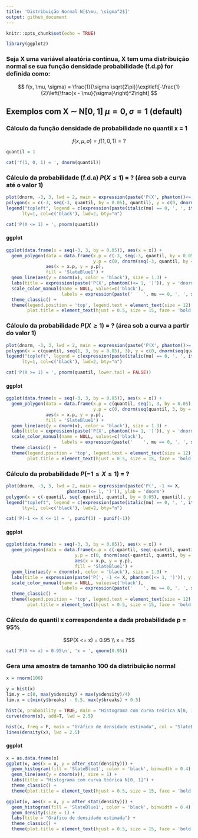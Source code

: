 ```yaml
---
title: 'Distribuição Normal N[$\mu, \sigma^2$]'
output: github_document
---
```


```r
knitr::opts_chunk$set(echo = TRUE)
```

```r
library(ggplot2)
```

### Seja X uma variável aleatória contínua, X tem uma distribuição normal se sua função densidade probabilidade (f.d.p) for definida como:

$$ f(x, \mu, \sigma) = \frac{1}{\sigma \sqrt{2\pi}}\exp\left[-\frac{1}{2}\left(\frac{x - \mu}{\sigma}\right)^2\right] $$

## Exemplos com X $\sim$ N[0, 1] $\mu = 0, \sigma = 1$  (default)

### Cálculo da função densidade de probabilidade no quantil x = 1
$$ f(x, \mu, \sigma) = f(1, 0, 1) = ?$$
```r
quantil = 1
```

```r
cat('f(1, 0, 1) = ', dnorm(quantil))
```

### Cálculo da probabilidade (f.d.a) $P(X \leq 1)$ = ? (área sob a curva até o valor 1)

```r
plot(dnorm, -3, 3, lwd = 2, main = expression(paste('P(X', phantom()<= 1, ')')))
polygon(x = c(-3, seq(-3, quantil, by = 0.05), quantil), y = c(0, dnorm(seq(-3, quantil, by = 0.05)), 0), col = 'SlateBlue1')
legend("topleft", legend = c(expression(paste(italic(mu) == 0, ', ', italic(sigma) == 1))), 
      lty=1, col=c('black'), lwd=2, bty="n")
```

```r
cat('P(X <= 1) = ', pnorm(quantil))
```

#### ggplot 
```r
ggplot(data.frame(x = seq(-3, 3, by = 0.05)), aes(x = x)) +
  geom_polygon(data = data.frame(x.p = c(-3, seq(-3, quantil, by = 0.05), quantil),
                                 y.p = c(0, dnorm(seq(-3, quantil, by = 0.05)), 0)), 
               aes(x = x.p, y = y.p), 
               fill = 'SlateBlue1') +
  geom_line(aes(y = dnorm(x), color = 'black'), size = 1.3) +
  labs(title = expression(paste('P(X', phantom()<= 1, ')')), y = 'dnorm') +
  scale_color_manual(name = NULL, values=c('black'),
                     labels = expression(paste('    ', mu == 0, ', ', sigma == 1))) +
  theme_classic() +
  theme(legend.position = 'top', legend.text = element_text(size = 12), 
        plot.title = element_text(hjust = 0.5, size = 15, face = 'bold'))
```

### Cálculo da probabilidade $P(X \geq 1)$ = ? (área sob a curva a partir do valor 1)

```r
plot(dnorm, -3, 3, lwd = 2, main = expression(paste('P(X', phantom()>= 1, ')')))
polygon(x = c(quantil, seq(1, 3, by = 0.05), 3), y = c(0, dnorm(seq(quantil, 3, by = 0.05)), 0), col = 'SlateBlue1')
legend("topleft", legend = c(expression(paste(italic(mu) == 0, ', ', italic(sigma) == 1))), 
      lty=1, col=c('black'), lwd=2, bty="n")
```
        
```r
cat('P(X >= 1) = ', pnorm(quantil, lower.tail = FALSE))
```

#### ggplot 

```r
ggplot(data.frame(x = seq(-3, 3, by = 0.05)), aes(x = x)) +
  geom_polygon(data = data.frame(x.p = c(quantil, seq(1, 3, by = 0.05), 3),
                                 y.p = c(0, dnorm(seq(quantil, 3, by = 0.05)), 0)), 
               aes(x = x.p, y = y.p), 
               fill = 'SlateBlue1') +
  geom_line(aes(y = dnorm(x), color = 'black'), size = 1.3) +
  labs(title = expression(paste('P(X', phantom()>= 1, ')')), y = 'dnorm') +
  scale_color_manual(name = NULL, values=c('black'),
                     labels = expression(paste('    ', mu == 0, ', ', sigma == 1))) +
  theme_classic() +
  theme(legend.position = 'top', legend.text = element_text(size = 12), 
        plot.title = element_text(hjust = 0.5, size = 15, face = 'bold'))
```

### Cálculo da probabilidade $P(-1 \leq X \leq 1)$ = ?

```r
plot(dnorm, -3, 3, lwd = 2, main = expression(paste('P(', -1 <= X,
                       phantom()<= 1, ')')), ylab = 'dnorm')
polygon(x = c(-quantil, seq(-quantil, quantil, by = 0.05), quantil), y = c(0, dnorm(seq(-quantil, quantil, by = 0.05)), 0), col = 'SlateBlue1')
legend("topleft", legend = c(expression(paste(italic(mu) == 0, ', ', italic(sigma) == 1))), 
      lty=1, col=c('black'), lwd=2, bty="n")
```

```r
cat('P(-1 <= X <= 1) = ', punif(1) - punif(-1))
```

#### ggplot

```r
ggplot(data.frame(x = seq(-3, 3, by = 0.05)), aes(x = x)) +
  geom_polygon(data = data.frame(x.p = c(-quantil, seq(-quantil, quantil, by = 0.05), quantil),
                          y.p = c(0, dnorm(seq(-quantil, quantil, by = 0.05)), 0)), 
                          aes(x = x.p, y = y.p), 
                          fill = 'SlateBlue1') +
  geom_line(aes(y = dnorm(x), color = 'black'), size = 1.3) +
  labs(title = expression(paste('P(', -1 <= X, phantom()<= 1, ')')), y = 'dnorm') +
  scale_color_manual(name = NULL, values=c('black'),
                     labels = expression(paste('    ', mu == 0, ', ', sigma == 1))) +
  theme_classic() +
  theme(legend.position = 'top', legend.text = element_text(size = 12), 
        plot.title = element_text(hjust = 0.5, size = 15, face = 'bold'))
```

### Cálculo do quantil x correspondente a dada probabilidade p = 95%
$$P(X <= x) = 0.95 \\
     x = ?$$

```r
cat('P(X <= x) = 0.95\n', 'x = ', qnorm(0.95))
```

### Gera uma amostra de tamanho 100 da distribuição normal

```r
x = rnorm(100)
```

```r
y = hist(x)
lim.y = c(0, max(y$density) + max(y$density)/4)
lim.x = c(min(y$breaks) - 0.5, max(y$breaks) + 0.5)
```

```r
hist(x, probability = TRUE, main = "Histograma com curva teórica N[0, 1]", col = "SlateBlue1", xlim = lim.x, ylim = lim.y) 
curve(dnorm(x), add=T, lwd = 2.5)

hist(x, freq = F, main = "Gráfico de densidade estimada", col = "SlateBlue1", xlim = lim.x, ylim = lim.y)
lines(density(x), lwd = 2.5)
```

#### ggplot

```r
x = as.data.frame(x)
ggplot(x, aes(x = x, y = after_stat(density))) +
  geom_histogram(fill = 'SlateBlue1', color = 'black', binwidth = 0.4) +
  geom_line(aes(y = dnorm(x)), size = 1) +
  labs(title = "Histograma com curva teórica N[0, 1]") +
  theme_classic() +
  theme(plot.title = element_text(hjust = 0.5, size = 15, face = 'bold'))

ggplot(x, aes(x = x, y = after_stat(density))) +
  geom_histogram(fill = 'SlateBlue1', color = 'black', binwidth = 0.4) +
  geom_density(size = 1) +
  labs(title = "Gráfico de densidade estimada") +
  theme_classic() +
  theme(plot.title = element_text(hjust = 0.5, size = 15, face = 'bold'))
```
